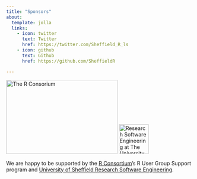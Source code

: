 ```yaml
---
title: "Sponsors"
about:
  template: jolla
  links:
    - icon: twitter
      text: Twitter
      href: https://twitter.com/Sheffield_R_ls
    - icon: github
      text: Github
      href: https://github.com/SheffieldR

---
```


::: {layout="[1, 1]"}

[![The R Consorium](/www/RConsortium.png){.fragment width="300" height="200"}](https://www.r-consortium.org)
<!-- markdownlint-disable MD013 -->
[![Research Software Engineering at The University of Sheffield](https://rse.shef.ac.uk/assets/images/logo/rse-logoonly-stroke.png){.fragment width="80" height="80"}](https://rse.shef.ac.uk)
<!-- markdownlint-enable MD013 -->

:::

::: {style="text-align: left;"}

We are happy to be supported by the [R Consortium](https://www.r-consortium.org)'s R User Group Support program and
[University of Sheffield Research Software Engineering](http://rse.shef.ac.uk/).

:::
